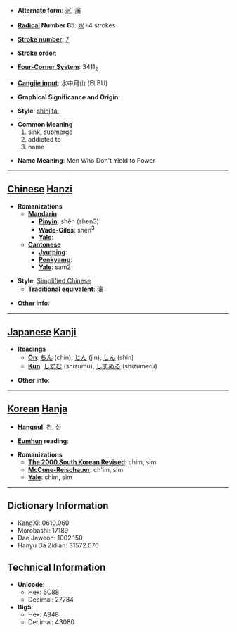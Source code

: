 * '''Alternate form''': [[沉]], [[瀋]]

* '''[[Wiktionary:Chinese radical index| Radical]] Number 85''': [[Wiktionary:Chinese radical index 水|水]]+4 strokes

* '''[[Wiktionary:Chinese total strokes index|Stroke number]]''': [[Wiktionary:Chinese total strokes index 7|7]]

* '''Stroke order''': 

* '''[[Wiktionary:Chinese four corner index|Four-Corner System]]''': 3411<sub>2</sub>

* '''[[Wiktionary:Chinese Cangjie index|Cangjie input]]''': 水中月山 (ELBU)

* '''Graphical Significance and Origin''': 

* '''Style''': [[shinjitai]] 

* '''Common Meaning'''
*# sink, submerge
*# addicted to
*# name

* '''Name Meaning''': Men Who Don't Yield to Power


----

== [[Chinese]] [[Hanzi]] ==

* '''Romanizations'''
** '''[[Mandarin]]'''
*** '''[[Pinyin]]''': shěn (shen3)
*** '''[[Wade-Giles]]''': shen<sup>3</sup>
*** '''[[Yale]]''': 
** '''[[Cantonese]]'''
*** '''[[Jyutping]]''':
*** '''[[Penkyamp]]''': 
*** '''[[Yale]]''': sam2

* '''Style''': [[Simplified Chinese]] 
** '''[[Traditional Chinese|Traditional]] equivalent''': [[瀋]]

* '''Other info''': 

----

== [[Japanese]] [[Kanji]] ==

* '''Readings'''
** '''[[On]]''': [[ちん]] (chin), [[じん]] (jin), [[しん]] (shin)
** '''[[Kun]]''': [[しずむ]] (shizumu), [[しずめる]] (shizumeru)

* '''Other info''':  

----

== [[Korean]] [[Hanja]] ==

* '''[[Hangeul]]''': 침, 심

* '''[[Eumhun]] reading''': 

* '''Romanizations'''
** '''[[The 2000 South Korean Revised Romanization|The 2000 South Korean Revised]]''': chim, sim
** '''[[McCune-Reischauer]]''': ch'im, sim
** '''[[Yale]]''': chim, sim

----

== Dictionary Information ==

* KangXi: 0610.060
* Morobashi: 17189
* Dae Jaweon: 1002.150
* Hanyu Da Zidian: 31572.070

== Technical Information ==

* '''Unicode''':
** Hex: 6C88
** Decimal: 27784
* '''Big5''':
** Hex: A848
** Decimal: 43080